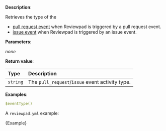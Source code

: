 
**Description**:

Retrieves the type of the
- [pull request event](https://docs.github.com/en/actions/using-workflows/events-that-trigger-workflows#pull_request) when Reviewpad is triggered by a pull request event.
- [issue event](https://docs.github.com/en/actions/using-workflows/events-that-trigger-workflows#issues) when Reviewpad is triggered by an issue event.


**Parameters**:

_none_

**Return value**:

| Type     | Description                                     |
| :------- | :---------------------------------------------- |
| `string` | The `pull_request`/`issue` event activity type. |

**Examples**:

```yml
$eventType()
```

A `reviewpad.yml` example:

<CodeBlock language="yml" title="reviewpad.yml">{Example}</CodeBlock>
